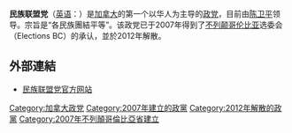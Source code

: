 {{Infobox political party
| name          = 民族联盟党
| colorcode     = yellow 
| native_name   = 
| logo          = 
| leader        = 陈卫平
| leader1_title =  
| leader1_name  =  
| foundation    = 2007年6月8日
| dissolution   = 2012年5月
| headquarters  = {{CAN}}[[不列颠哥伦比亚省|不列颠哥伦比亚省]][[素里|素里]]138街7518
| ideology      = [[多元文化主義|多元文化主義]]
| colours       = [[黄色|黄]]与[[黑色|黑]]
| website       = {{official website|https://web.archive.org/web/20110714155848/http://www.nationalliance.com/e-index.htm}}
| country       = 加拿大
| state         = 不列颠哥伦比亚省
| footnotes     = 
}}
'''民族联盟党'''（[[英语|英语]]：{{lang|en|Nation Alliance Party}}）是[[加拿大|加拿大]]的第一个以华人为主导的[[政党|政党]]，目前由[[陈卫平|陈卫平]]领导。宗旨是“各民族團結平等”。该政党已于2007年得到了[[不列颠哥伦比亚|不列颠哥伦比亚]]选委会（Elections BC）的承认，並於2012年解散。

==外部連結==
*[http://www.nationalliance.com/ 民族联盟党官方网站] {{Wayback|url=http://www.nationalliance.com/ |date=20070609173122 }}

{{加拿大政党}}

[[Category:加拿大政党|Category:加拿大政党]]
[[Category:2007年建立的政黨|Category:2007年建立的政黨]]
[[Category:2012年解散的政黨|Category:2012年解散的政黨]]
[[Category:2007年不列顛哥倫比亞省建立|Category:2007年不列顛哥倫比亞省建立]]